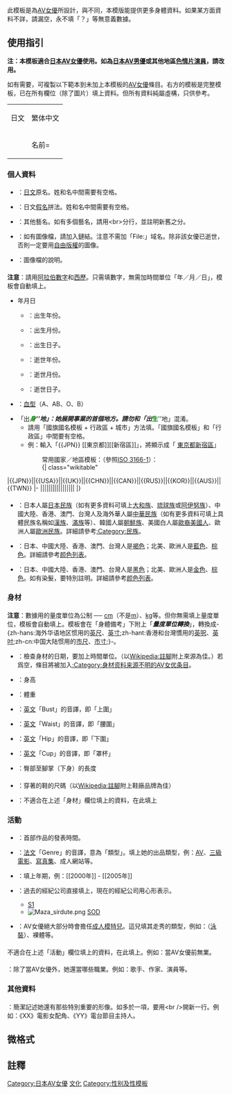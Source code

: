 <includeonly>{{esoteric}}{{使用艺人}}</includeonly><noinclude>{{Template doc page viewed directly}}</noinclude>
{{AV女優
|名前=仲里 未來
|ふりがな=なかざと みらい
|画像ファイル=
|画像コメント=
|別名=森山 貴美
|愛稱=ミライ
|生年=1957
|生月=5
|生日=13
|没年=2000
|没月=10
|没日=4
|出身地={{JPN}} [[京都]]
|血液型=A型
|國籍={{JPN}}
|民族=[[大和族]]
|瞳の色=[[褐色]]
|毛髪の色=棕色
|時点=1971年（<ref>[[NHK]]在《女優知多點》節目內邀請仲里未來作檢查。（虛構資料）</ref>）
|身長=164
|体重=52
|バスト=89
|ウエスト=59
|ヒップ=88
|カップ=C
|股下=73.5
|靴=35號（<ref>[[Nike]]鞋廠（虛構資料）</ref>）
|身体備考=腰前有一顆痣
|デビュー=[[1970年]]
|ジャンル=[[AV女優|AV]]
|モデル内容={{lang|ja|[[水着]]}}
|AV出演期間=1970年－[[1978年]]
|活動備考=當AV女優前無業
|他の活動=歌手
|その他=電視劇《玫瑰》女主角
}}
此模板是為[[AV女優]]所設計，與{{tl|藝人}}不同，本模版能提供更多身體資料。如果某方面資料不詳，請漏空，永不填「？」等無意義數據。

==使用指引==
'''注：本模板適合[[日本AV女優]]使用。如為[[日本AV男優]]或其他地區[[色情演員|色情片演員]]，請改用{{tl|Infobox adult biography}}。'''

如有需要，可複製以下範本到未加上本模板的[[AV女優]]條目。右方的模板是完整模板，已在所有欄位（除了圖片）填上資料。但所有資料純屬虛構，只供參考。
{| class=wikitable
|日文||繁体中文
|-
|<pre lang="ja" xml:lang="ja">{{AV女優
|名前=
|ふりがな=
|画像ファイル=
|画像コメント=
|別名=
|愛称=
|生年=
|生月=
|生日=
|没年=
|没月=
|没日=
|出身地=
|血液型=
|国籍=
|民族=
|瞳の色=
|毛髪の色=
|時点=
|身長=
|体重=
|バスト=
|ウエスト=
|ヒップ=
|カップ=
|股下=
|靴=
|身体備考=
|デビュー=
|ジャンル=
|モデル内容=
|AV出演期間=
|専属契約=
|活動備考=
|他の活動=
|その他=
}}
</pre>
|
<pre>
{{AV女優
|原名=
|假名=
|圖像=
|圖片說明=
|別名=
|暱稱=
|出生年份=
|出生月份=
|出生日子=
|逝世年份=
|逝世月份=
|逝世日子=
|出身地=
|血型=
|國籍=
|民族=
|瞳孔顏色=
|髪色=
|檢查日期=
|身高=
|體重=
|上圍=
|腰圍=
|下圍=
|罩杯=
|下身=
|靴=
|身材備註=
|首次演出=
|拍攝類型=
|模特兒類型=
|從事年期=
|經紀公司=
|備註=
|其他職業=
|其他資料=
}}
</pre>
|}

===個人資料===
===={{lang|ja|名前、ふりがな、愛称、別名、画像}}====
*{{lang|ja|名前}}：[[日文]]原名。姓和名中間需要有空格。
*{{lang|ja|ふりがな}}：日文[[日语假名|假名]]拼法。姓和名中間需要有空格。
*{{lang|ja|別名}}：其他藝名。如有多個藝名，請用<nowiki><br></nowiki>分行，並註明新舊之分。
*{{lang|ja|画像ファイル}}：如有圖像檔，請加入鏈結。注意不需加「File:」域名。除非該女優已逝世，否則一定要用[[自由版權]]的圖像。
*{{lang|ja|画像コメント}}：圖像檔的說明。

===={{lang|ja|生（歿）年／月／日、出身地、血液型}}====
'''注意'''：請用[[阿拉伯數字]]和[[西歷]]。只需填數字，無需加時間單位「年／月／日」，模板會自動填上。
*年月日
**{{lang|ja|生年}}：出生年份。
**{{lang|ja|生月}}：出生月份。
**{{lang|ja|生日}}：出生日子。
**{{lang|ja|没年}}：逝世年份。
**{{lang|ja|没月}}：逝世月份。
**{{lang|ja|没日}}：逝世日子。
*{{lang|ja|血液型}}：[[血型]]（A、AB、O、B）
*<span lang="ja">「出'''''<font color=green>身</font>'''''地」</span>：她展開事業的首個地方。請勿和「出'''''<font color=green>生</font>'''''地」混淆。
**請用「國旗國名模板 + 行政區 + 城市」方法填。「國旗國名模板」和「行政區」中間要有空格。
**例：輸入「<nowiki>{{JPN}} [[東京都]][[新宿區]]</nowiki>」，將顯示成「{{JPN}} [[東京都]][[新宿區]]」
::常用國家／地區模板：（參照[[ISO 3166-1]]）：
::{| class="wikitable"
|<nowiki>{{JPN}}</nowiki>||<nowiki>{{USA}}</nowiki>||<nowiki>{{UK}}</nowiki>||<nowiki>{{CHN}}</nowiki>||<nowiki>{{CAN}}</nowiki>||<nowiki>{{RUS}}</nowiki>||<nowiki>{{KOR}}</nowiki>||<nowiki>{{AUS}}</nowiki>||<nowiki>{{TWN}}</nowiki>
|-
|{{JPN}}||{{USA}}||{{UK}}||{{CHN}}||{{CAN}}||{{RUS}}||{{KOR}}||{{AUS}}||{{TWN}}
|}

===={{lang|ja|民族・瞳の色・毛髪の色}}====
*{{lang|ja|民族}}：日本人屬[[日本民族]]（如有更多資料可填上[[大和族]]、[[琉球族]]或[[阿伊努族]]）、中國大陸、香港、澳門、台灣人及海外華人屬[[中華民族]]（如有更多資料可填上具體民族名稱如[[漢族]]、[[滿族]]等）、韓國人屬[[朝鮮族]]、美國白人屬[[歐裔美國人]]、歐洲人屬[[歐洲民族]]。詳細請參考[[:Category:民族]]。
*{{lang|ja|瞳の色}}：日本、中國大陸、香港、澳門、台灣人是[[褐色]]；北美、歐洲人是[[藍色]]、[[棕色]]。詳細請參考[[颜色列表]]。
*{{lang|ja|毛髪の色}}：日本、中國大陸、香港、澳門、台灣人是[[黑色]]；北美、歐洲人是[[金色]]、[[棕色]]。如有染髮，要特別註明。詳細請參考[[颜色列表]]。

===身材===
===={{lang|ja|時点、身長、体重、バスト、ウエスト、ヒップ、カップ、股下}}====
'''注意'''：數據用的量度單位為公制 ── [[cm]]（不是[[公尺|m]]）、[[kg]]等。但你無需填上量度單位，模板會自動填上。模板會在「身體備考」下附上「'''''量度單位轉換'''''」，轉換成-{zh-hans:海外华语地区惯用的[[英尺]]、[[英寸]];zh-hant:香港和台灣慣用的[[英呎]]、[[英吋]];zh-cn:中国大陆惯用的[[市制#长度|市尺]]、[[市制#长度|市寸]];}-。
*{{lang|ja|時点}}：檢查身材的日期，要加上時間單位。（以[[Wikipedia:註腳]]附上來源為佳。）若爲空，條目將被加入[[:Category:身材资料来源不明的AV女优条目]]。
*{{lang|ja|身長}}：身高
*{{lang|ja|体重}}：體重
*{{lang|ja|バスト}}：[[英文]]「Bust」的音譯，即「上圍」
*{{lang|ja|ウエスト}}：[[英文]]「Waist」的音譯，即「腰圍」
*{{lang|ja|ヒップ}}：[[英文]]「Hip」的音譯，即「下圍」
*{{lang|ja|カップ}}：[[英文]]「Cup」的音譯，即「罩杯」
*{{lang|ja|股下}}：臀部至腳掌（下身）的長度

===={{lang|ja|靴、身体備考}}====
*{{lang|ja|靴}}：穿著的鞋的尺碼（以[[Wikipedia:註腳]]附上鞋廠品牌為佳）
*{{lang|ja|身体備考}}：不適合在上述「身材」欄位填上的資料，在此填上

===活動===
===={{lang|ja|デビュー、ジャンル、AV出演期間、専属契約、モデル内容}}====
*{{lang|ja|デビュー}}：首部作品的發表時間。
*{{lang|ja|ジャンル}}：[[法文]]「Genre」的音譯，意為「類型」。填上她的出品類型，例：[[AV女優|AV]]、[[成人電影|三級電影]]、[[寫真集]]、成人網站等。
*{{lang|ja|AV出演期間}}：填上年期，例：<nowiki>[[2000年]] - [[2005年]]</nowiki>
*{{lang|ja|専属契約}}：過去的經紀公司直接填上，現在的經紀公司用心形表示。
**[[S1 (AV公司)|S1]]
**[[File:Maza sirdute.png]] [[Soft On Demand|SOD]]
*{{lang|ja|モデル内容}}：AV女優絕大部分時會擔任[[成人模特兒]]。這兒填其走秀的類型，例如：{{lang|ja|水着}}（[[泳衣|泳裝]]）、裸體等。

===={{lang|ja|備考}}====
不適合在上述「活動」欄位填上的資料，在此填上。例如：當AV女優前無業。

===={{lang|ja|他の活動}}====
{{lang|ja|他の活動}}：除了當AV女優外，她還當哪些職業。例如：歌手、作家、演員等。

===其他資料===
===={{lang|ja|その他}}====
{{lang|ja|その他}}：簡潔記述她還有那些特別重要的形像。如多於一項，要用<nowiki><br /></nowiki>開新一行。例如：《XX》電影女配角、《YY》電台節目主持人。

==微格式==
{{UF-hcard-person}}

==註釋==
{{reflist}}
{{hidef}}

{{Film and Television related infobox templates}}
<includeonly>
[[Category:日本AV女優]]
[[Category:人物信息框模板|文化]]
[[Category:性别及性模板]]
</includeonly>